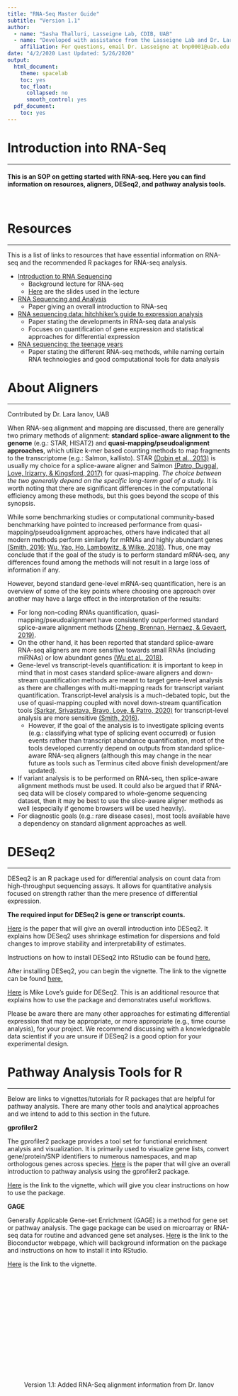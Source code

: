 ```yaml
---
title: "RNA-Seq Master Guide"
subtitle: "Version 1.1"
author: 
  - name: "Sasha Thalluri, Lasseigne Lab, CDIB, UAB"
  - name: "Developed with assistance from the Lasseigne Lab and Dr. Lara Ianov, UAB"
    affiliation: For questions, email Dr. Lasseigne at bnp0001@uab.edu
date: "4/2/2020 Last Updated: 5/26/2020"
output:
  html_document:
    theme: spacelab
    toc: yes
    toc_float:
      collapsed: no
      smooth_control: yes
  pdf_document:
    toc: yes
---
```


# Introduction into RNA-Seq
***
#### This is an SOP on getting started with RNA-seq. Here you can find information on resources, aligners, DESeq2, and pathway analysis tools. 
<br>

# Resources
***

This is a list of links to resources that have essential information on RNA-seq and the recommended R packages for RNA-seq analysis. 

* <a href="https://www.youtube.com/watch?v=YzkTc6VNNjo&feature=youtu.be">Introduction to RNA Sequencing</a>
  * Background lecture for RNA-seq
  * <a href="https://drive.google.com/file/d/1Ldp6qrAMy0NVCCAu5cueT4YFq0VArORH/view">Here</a> are the slides used in the lecture
  
* <a href="https://www.ncbi.nlm.nih.gov/pmc/articles/PMC4863231/">RNA Sequencing and Analysis</a>
  * Paper giving an overall introduction to RNA-seq

* <a href="https://peerj.com/preprints/27283/">RNA sequencing data: hitchhiker's guide to expression analysis</a>
  * Paper stating the developments in RNA-seq data analysis 
  * Focuses on quantification of gene expression and statistical approaches for differential expression

* <a href="https://www.nature.com/articles/s41576-019-0150-2">RNA sequencing: the teenage years</a>
  * Paper stating the different RNA-seq methods, while naming certain RNA technologies and good computational tools for data analysis 
  
# About Aligners 
***
<p class="text-muted">Contributed by Dr. Lara Ianov, UAB</p>

When RNA-seq alignment and mapping are discussed, there are generally two primary methods of alignment: **standard splice-aware alignment to the genome** (e.g.: STAR, HISAT2) and **quasi-mapping/pseudoalignment approaches**, which utilize k-mer based counting methods to map fragments to the transcriptome (e.g.: Salmon, kallisto). STAR <a href="https://academic.oup.com/bioinformatics/article/29/1/15/272537">(Dobin et al., 2013)</a> is usually my choice for a splice-aware aligner and Salmon <a href="https://pubmed.ncbi.nlm.nih.gov/28263959/">(Patro, Duggal, Love, Irizarry, & Kingsford, 2017)</a> for quasi-mapping. *The choice between the two generally depend on the specific long-term goal of a study.* It is worth noting that there are significant differences in the computational efficiency among these methods, but this goes beyond the scope of this synopsis.

While some benchmarking studies or computational community-based benchmarking have pointed to increased performance from quasi-mapping/pseudoalignment approaches, others have indicated that all modern methods perform similarly for mRNAs and highly abundant genes <a href="https://cgatoxford.wordpress.com/2016/08/17/why-you-should-stop-using-featurecounts-htseq-or-cufflinks2-and-start-using-kallisto-salmon-or-sailfish/">(Smith, 2016;</a> <a href="https://link.springer.com/article/10.1186/s12864-018-4869-5">Wu, Yao, Ho, Lambowitz, & Wilke, 2018)</a>. Thus, one may conclude that if the goal of the study is to perform standard mRNA-seq, any differences found among the methods will not result in a large loss of information if any.

However, beyond standard gene-level mRNA-seq quantification, here is an overview of some of the key points where choosing one approach over another may have a large effect in the interpretation of the results:

* For long non-coding RNAs quantification, quasi-mapping/pseudoalignment have consistently outperformed standard splice-aware alignment methods <a href="https://academic.oup.com/gigascience/article/8/12/giz145/5663671">(Zheng, Brennan, Hernaez, & Gevaert, 2019)</a>.
* On the other hand, it has been reported that standard splice-aware RNA-seq aligners are more sensitive towards small RNAs (including miRNAs) or low abundant genes <a href="https://link.springer.com/article/10.1186/s12864-018-4869-5">(Wu et al., 2018)</a>.
* Gene-level vs transcript-levels quantification: it is important to keep in mind that in most cases standard splice-aware aligners and down-stream quantification methods are meant to target gene-level analysis as there are challenges with multi-mapping reads for transcript variant quantification. Transcript-level analysis is a much-debated topic, but the use of quasi-mapping coupled with novel down-stream quantification tools <a href="https://www.biorxiv.org/content/10.1101/2020.04.07.029967v1.abstract">(Sarkar, Srivastava, Bravo, Love, & Patro, 2020)</a> for transcript-level analysis are more sensitive <a href="https://cgatoxford.wordpress.com/2016/08/17/why-you-should-stop-using-featurecounts-htseq-or-cufflinks2-and-start-using-kallisto-salmon-or-sailfish/">(Smith, 2016)</a>. 
  * However, if the goal of the analysis is to investigate splicing events (e.g.: classifying what type of splicing event occurred) or fusion events rather than transcript abundance quantification, most of the tools developed currently depend on outputs from standard splice-aware RNA-seq aligners (although this may change in the near future as tools such as Terminus cited above finish development/are updated).
* If variant analysis is to be performed on RNA-seq, then splice-aware alignment methods must be used. It could also be argued that if RNA-seq data will be closely compared to whole-genome sequencing dataset, then it may be best to use the slice-aware aligner methods as well (especially if genome browsers will be used heavily).
* For diagnostic goals (e.g.: rare disease cases), most tools available have a dependency on standard alignment approaches as well.

# DESeq2
***
DESeq2 is an R package used for differential analysis on count data from high-throughput sequencing assays. It allows for quantitative analysis focused on strength rather than the mere presence of differential expression. 

**The required input for DESeq2 is gene or transcript counts.**  

<a href="https://genomebiology.biomedcentral.com/articles/10.1186/s13059-014-0550-8">Here</a> is the paper that will give an overall introduction into DESeq2. It explains how DESeq2 uses shrinkage estimation for dispersions and fold changes to improve stability and interpretability of estimates. 

Instructions on how to install DESeq2 into RStudio can be found <a href="http://bioconductor.org/packages/release/bioc/html/DESeq2.html">here.</a> 

After installing DESeq2, you can begin the vignette. The link to the vignette can be found <a href="http://bioconductor.org/packages/release/bioc/vignettes/DESeq2/inst/doc/DESeq2.html#standard-workflow">here.</a> 

<a href="http://master.bioconductor.org/packages/release/workflows/vignettes/rnaseqGene/inst/doc/rnaseqGene.html">Here</a> is Mike Love's guide for DESeq2. This is an additional resource that explains how to use the package and demonstrates useful workflows.

Please be aware there are many other approaches for estimating differential expression that may be appropriate, or more appropriate (e.g., time course analysis), for your project. We recommend discussing with a knowledgeable data scientist if you are unsure if DESeq2 is a good option for your experimental design.

# Pathway Analysis Tools for R
***
Below are links to vignettes/tutorials for R packages that are helpful for pathway analysis. There are many other tools and analytical approaches and we intend to add to this section in the future.

**gprofiler2**

The gprofiler2 package provides a tool set for functional enrichment analysis and visualization. 
It is primarily used to visualize gene lists, convert gene/protein/SNP identifiers to numerous namespaces, and map orthologous genes across species. <a href="https://www.nature.com/articles/s41596-018-0103-9">Here</a> is the paper that will give an overall introduction to pathway analysis using the gprofiler2 package. 

<a href="https://cran.r-project.org/web/packages/gprofiler2/vignettes/gprofiler2.html">Here</a> is the link to the vignette, which will give you clear instructions on how to use the package. 

**GAGE**

Generally Applicable Gene-set Enrichment (GAGE) is a method for gene set or pathway analysis. The gage package can be used on microarray or RNA-seq data for routine and advanced gene set analyses. <a href="https://bioconductor.org/packages/release/bioc/html/gage.html">Here</a> is the link to the Bioconductor webpage, which will background information on the package and instructions on how to install it into RStudio. 

<a href="https://bioconductor.org/packages/release/bioc/vignettes/gage/inst/doc/gage.pdf">Here</a> is the link to the vignette. 
<br>
<br>
<br>
<br>
<br>
<br>
<br>
<br>
<br>
<br>
<br>
<br>
<br>
<br>
<br>
<br>
<center> Version 1.1: Added RNA-Seq alignment information from Dr. Ianov </center>
<br>

